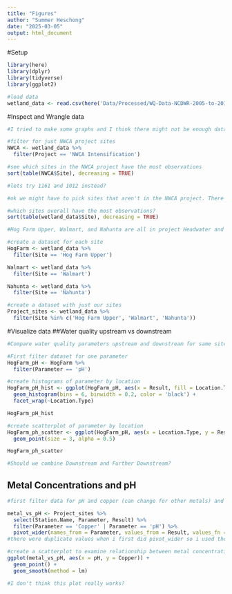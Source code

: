 ```yaml
---
title: "Figures"
author: "Summer Heschong"
date: "2025-03-05"
output: html_document
---
```

#Setup 
```r
library(here)
library(dplyr)
library(tidyverse)
library(ggplot2)

#load data
wetland_data <- read.csv(here('Data/Processed/WQ-Data-NCDWR-2005-to-2015-NCSU-2015-to-2019.csv'))

```

#Inspect and Wrangle data
```r

#I tried to make some graphs and I think there might not be enough data for sites 1014 and 1018

#filter for just NWCA project sites
NWCA <- wetland_data %>%
  filter(Project == 'NWCA Intensification')

#see which sites in the NWCA project have the most observations
sort(table(NWCA$Site), decreasing = TRUE)

#lets try 1161 and 1012 instead? 

#ok we might have to pick sites that aren't in the NWCA project. There's a lot less data than it seems because all the water quality parameters are grouped in one column

#which sites overall have the most observations?
sort(table(wetland_data$Site), decreasing = TRUE)

#Hog Farm Upper, Walmart, and Nahunta are all in project Headwater and they have up and downstream data

#create a dataset for each site
HogFarm <- wetland_data %>%
  filter(Site == 'Hog Farm Upper')

Walmart <- wetland_data %>%
  filter(Site == 'Walmart')

Nahunta <- wetland_data %>%
  filter(Site == 'Nahunta')

#create a dataset with just our sites
Project_sites <- wetland_data %>%
  filter(Site %in% c('Hog Farm Upper', 'Walmart', 'Nahunta'))
```

#Visualize data
##Water quality upstream vs downstream
```r
#Compare water quality parameters upstream and downstream for same site

#First filter dataset for one parameter
HogFarm_pH <- HogFarm %>%
  filter(Parameter == 'pH')

#create histograms of parameter by location
HogFarm_pH_hist <- ggplot(HogFarm_pH, aes(x = Result, fill = Location.Type)) +
  geom_histogram(bins = 6, binwidth = 0.2, color = 'black') +
  facet_wrap(~Location.Type)

HogFarm_pH_hist

#create scatterplot of parameter by location
HogFarm_ph_scatter <- ggplot(HogFarm_pH, aes(x = Location.Type, y = Result)) +
  geom_point(size = 3, alpha = 0.5)

HogFarm_ph_scatter

#Should we combine Downstream and Further Downstream?
```

## Metal Concentrations and pH
```r
#first filter data for pH and copper (can change for other metals) and separate them into 2 columns

metal_vs_pH <- Project_sites %>%
  select(Station.Name, Parameter, Result) %>%
  filter(Parameter == 'Copper' | Parameter == 'pH') %>%
  pivot_wider(names_from = Parameter, values_from = Result, values_fn = mean)
#there were duplicate values when i first did pivot_wider so i used the mean of the duplicates. Idk how much this matters statistically? 

#create a scatterplot to examine relationship between metal concentrations and pH
ggplot(metal_vs_pH, aes(x = pH, y = Copper)) +
  geom_point() +
  geom_smooth(method = lm)

#I don't think this plot really works?
```



